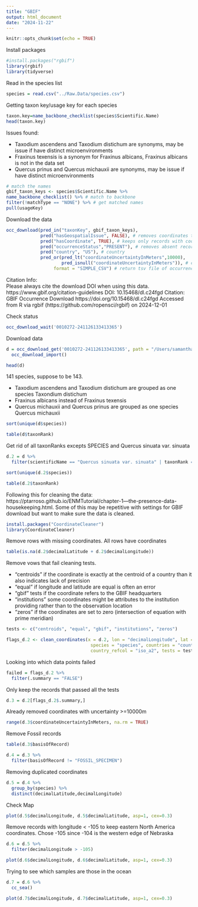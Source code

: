 ```yaml
---
title: "GBIF"
output: html_document
date: "2024-11-22"
---
```


```r
knitr::opts_chunk$set(echo = TRUE)
```

Install packages

```r
#install.packages("rgbif")
library(rgbif)
library(tidyverse)
```

Read in the species list

```r
species = read.csv("../Raw.Data/species.csv")
```

Getting taxon key/usage key for each species

```r
taxon.key=name_backbone_checklist(species$Scientific.Name)
head(taxon.key)
```

Issues found: 

* Taxodium ascendens and Taxodium distichum are synonyms, may be issue if have distinct microenvironments
* Fraxinus texensis is a synonym for Fraxinus albicans, Fraxinus albicans is not in the data set
* Quercus prinus and Quercus michauxii are synonyms, may be issue if have distinct microenvironments

```r
# match the names 
gbif_taxon_keys <- species$Scientific.Name %>% 
name_backbone_checklist() %>% # match to backbone 
filter(!matchType == "NONE") %>% # get matched names
pull(usageKey) 
```

Download the data

```r
occ_download(pred_in("taxonKey", gbif_taxon_keys),
             pred("hasGeospatialIssue", FALSE), # removes coordinates that are (0,0)
             pred("hasCoordinate", TRUE), # keeps only records with coordinates
             pred("occurrenceStatus","PRESENT"), # removes absent record
             pred("country", "US"), # country 
             pred_or(pred_lt("coordinateUncertaintyInMeters",10000),
                     pred_isnull("coordinateUncertaintyInMeters")), # coordinate Uncertainty is less than 10000 m or left blank
                  format = "SIMPLE_CSV") # return tsv file of occurrences
```

Citation Info:  
  Please always cite the download DOI when using this data.
  https://www.gbif.org/citation-guidelines
  DOI: 10.15468/dl.c24fgd
  Citation:
  GBIF Occurrence Download https://doi.org/10.15468/dl.c24fgd Accessed from R via rgbif (https://github.com/ropensci/rgbif) on 2024-12-01

Check status

```r
occ_download_wait('0010272-241126133413365')
```

Download data

```r
d = occ_download_get('0010272-241126133413365', path = "/Users/samanthaworthy/Documents/GitHub/Habitat_Geographic_Ranges/Raw.Data") %>%
  occ_download_import()
```

```r
head(d)
```

141 species, suppose to be 143. 

* Taxodium ascendens and Taxodium distichum are grouped as one species Taxondium distichum
* Fraxinus albicans instead of Fraxinus texensis
* Quercus michauxii and Quercus prinus are grouped as one species Quercus michauxii

```r
sort(unique(d$species))
```

```r
table(d$taxonRank)
```

Get rid of all taxonRanks excepts SPECIES and Quercus sinuata var. sinuata

```r
d.2 = d %>%
  filter(scientificName == "Quercus sinuata var. sinuata" | taxonRank == "SPECIES")
```

```r
sort(unique(d.2$species))
```

```r
table(d.2$taxonRank)
```


Following this for cleaning the data: https://ptarroso.github.io/ENMTutorial/chapter-1---the-presence-data-housekeeping.html. Some of this may be repetitive with settings for GBIF download but want to make sure the data is cleaned.

```r
install.packages("CoordinateCleaner")
library(CoordinateCleaner)
```

Remove rows with missing coordinates. All rows have coordinates

```r

table(is.na(d.2$decimalLatitude + d.2$decimalLongitude))
```

Remove vows that fail cleaning tests.

* "centroids" if the coordinate is exactly at the centroid of a country than it also indicates lack of precision
* "equal" if longitude and latitude are equal is often an error
* "gbif" tests if the coordinate refers to the GBIF headquarters
* "institutions" some coordinates might be attributes to the institution providing rather than to the observation location
* "zeros" if the coordinates are set to zero (intersection of equation with prime meridian)

```r
tests <- c("centroids", "equal", "gbif", "institutions", "zeros")

flags_d.2 <- clean_coordinates(x = d.2, lon = "decimalLongitude", lat = "decimalLatitude",
                                species = "species", countries = "countryCode",
                                country_refcol = "iso_a2", tests = tests)
```

Looking into which data points failed

```r
failed = flags_d.2 %>%
  filter(.summary == "FALSE")
```

Only keep the records that passed all the tests

```r
d.3 = d.2[flags_d.2$.summary,]
```

Already removed coordinates with uncertainty >=10000m

```r
range(d.3$coordinateUncertaintyInMeters, na.rm = TRUE)
```

Remove Fossil records

```r
table(d.3$basisOfRecord)
```
```r
d.4 = d.3 %>%
  filter(basisOfRecord != "FOSSIL_SPECIMEN")
```

Removing duplicated coordinates

```r
d.5 = d.4 %>%
  group_by(species) %>%
  distinct(decimalLatitude,decimalLongitude)
```

Check Map

```r
plot(d.5$decimalLongitude, d.5$decimalLatitude, asp=1, cex=0.3)
```

Remove records with longitude < -105 to keep eastern North America coordinates. Chose -105 since -104 is the western edge of Nebraska

```r
d.6 = d.5 %>%
  filter(decimalLongitude > -105)
```

```r
plot(d.6$decimalLongitude, d.6$decimalLatitude, asp=1, cex=0.3)
```

Trying to see which samples are those in the ocean

```r
d.7 = d.6 %>%
  cc_sea()
```

```r
plot(d.7$decimalLongitude, d.7$decimalLatitude, asp=1, cex=0.3)
```



